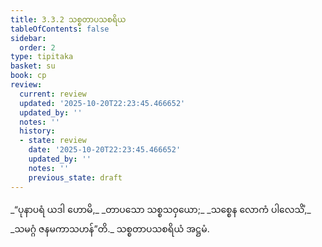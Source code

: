 ```yaml
---
title: 3.3.2 သစ္စတာပသစရိယ
tableOfContents: false
sidebar:
  order: 2
type: tipitaka
basket: su
book: cp
review:
  current: review
  updated: '2025-10-20T22:23:45.466652'
  updated_by: ''
  notes: ''
  history:
  - state: review
    date: '2025-10-20T22:23:45.466652'
    updated_by: ''
    notes: ''
    previous_state: draft
---
```



<DynamicBreadcrumb />


<ReviewStatus review={frontmatter.review} showDetails={true} />

<HypothesisAnnotation frontmatter={frontmatter} />

<Division number="71" book="cp" e="ch" v="21" p="414">

<Paragraph number="346" type="verses" book="cp">
_“ပုနာပရံ ယဒါ ဟောမိ,_  
_တာပသော သစ္စသဝှယော;_  
_သစ္စေန လောကံ ပါလေသိံ,_  
_သမဂ္ဂံ ဇနမကာသဟန်”တိ._  


</Paragraph>
</Division>

<Paragraph number="347" type="center" book="cp">
သစ္စတာပသစရိယံ အဋ္ဌမံ.
</Paragraph>